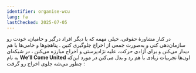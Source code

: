 ```yaml
---
identifier: organise-wcu
lang: fa
lastChecked: 2025-07-05
---
```


در کنار مشاورهٔ حقوقی، خیلی مهمه که با دیگر افراد درگیر و حامیان، خودت رو سازمان‌دهی کنی و به‌صورت جمعی از اخراج جلوگیری کنین
.
پناهجوها و حامی‌ها با هم دیدار می‌کنن و برای آزادی حرکت، علیه نژادپرستی و اخراج مبارزه می‌کنن
،
در شبکه‌ای به نام
**We’ll Come United** 
اون‌ها تجربیات زیادی با هم رد و بدل می‌کنن در مورد این‌که چطور می‌شه جلوی اخراج رو گرفت
:

<Address identifier="wcu" />
